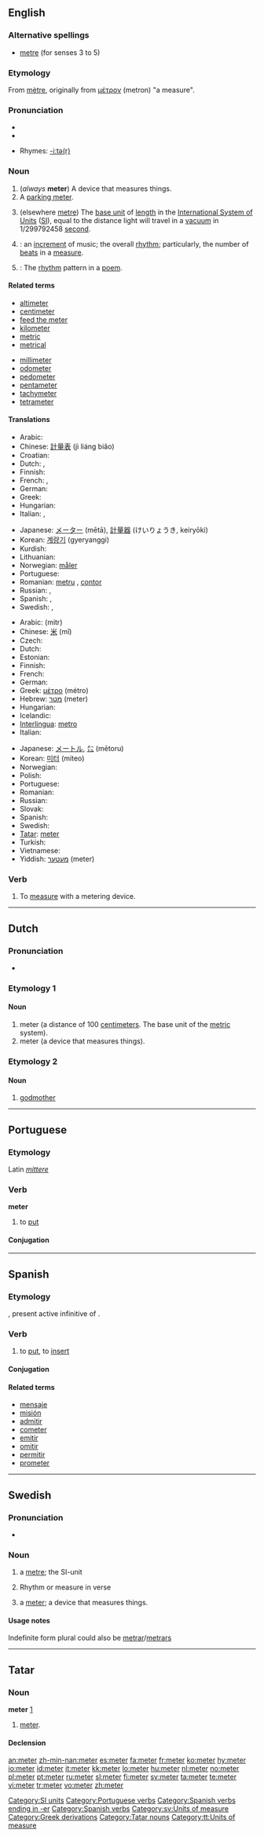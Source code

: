 {{see|Meter|-meter}}
==English==
{{wikipedia}}

===Alternative spellings===
*[[metre]] (for senses 3 to 5)

===Etymology===
From {{F.}} [[mètre]], originally from {{Gr.}} [[μέτρον]] (metron) "a measure".

===Pronunciation===
* {{IPA|/ˈmiːtə(ɻ)/}}
* {{audio|en-us-meter.ogg|Audio (US)}}

* Rhymes: [[Rhymes:English:-iːtə(r)|-iːtə(r)]]

===Noun===
{{en-noun}}

# (''always'' '''meter''') A device that measures things.
# A [[parking meter]].
# {{mostly|US}} (elsewhere [[metre]]) The [[base unit]] of [[length]] in the [[International System of Units]] ([[SI]]), equal to the distance light will travel in a [[vacuum]] in 1/299792458 [[second]].
# {{music}}: an [[increment]] of music; the overall [[rhythm]]; particularly, the number of [[beat]]s in a [[measure]].
# {{context|Prosody}}: The [[rhythm]] pattern in a [[poem]].

====Related terms====
{{top2}}
* [[altimeter]]
* [[centimeter]]
* [[feed the meter]]
* [[kilometer]]
* [[metric]]
* [[metrical]]
{{mid2}}
* [[millimeter]]
* [[odometer]]
* [[pedometer]]
* [[pentameter]]
* [[tachymeter]]
* [[tetrameter]]
{{bottom}}

====Translations====
{{trans-top|counter, measuring instrument}}
* Arabic: {{Arab|[[عداد]]}} {{unicode|(ʕaddād)}} {{m}}
* Chinese: [[計量表]] (jì liáng biǎo)
* Croatian: {{t+|hr|metar}}
* Dutch: {{t+|nl|meter|m}}, {{t-|nl|teller|m}}
* Finnish: {{t+|fi|mittari}}
* French: {{t+|fr|mètre|m}}, {{t+|fr|compteur|m}}
* German: {{t|de|Messgerät|n}}
* Greek: {{t+|el|μέτρο|n|tr=métro|sc=Grek}}
* Hungarian: {{t|hu|mérőóra}}
* Italian: {{t+|it|metro|m}}, {{t+|it|contatore|m}}
{{trans-mid}}
* Japanese: [[メーター]] (mētā), [[計量器]] (けいりょうき, keiryōki)
* Korean: [[계량기]] (gyeryanggi)
* Kurdish: {{KUchar|[[مه‌تر]]}}
* Lithuanian: {{t+|lt|metras|m|xs=Lithuanian}}
* Norwegian: [[måler]] {{m}}
* Portuguese: {{t|pt|contador|m}}
* Romanian: [[metru]] {{m}}, [[contor]] {{n}}
* Russian: {{t|ru|счётчик|tr=sčótčik|m}}, {{t|ru|измеритель|tr=izmerítel’|m}}
* Spanish: {{t|es|medidor|m}}, {{t|es|contador|m}}
* Swedish: {{t|sv|mätare|c}}, {{t|sv|-meter|c}}
{{trans-bottom}}

{{trans-top|unit of measure, 100 cm}}
* Arabic: {{Arab|[[متر]]}} (mitr) {{m}}
* Chinese: [[米]] (mǐ)
* Czech: {{t+|cs|metr|m}}
* Dutch: {{t+|nl|meter|m}}
* Estonian: {{t-|et|meeter}}
* Finnish: {{t+|fi|metri}}
* French: {{t+|fr|mètre|m}}
* German: {{t+|de|Meter|m}}
* Greek: [[μέτρο]] (métro) {{n}}
* Hebrew: [[מטר]] (meter) {{m}}
* Hungarian: {{t|hu|méter}}
* Icelandic: {{t-|is|metri|tr=meter}}
* [[Interlingua]]: [[metro]]
* Italian: {{t+|it|metro|m}}
{{trans-mid}}
* Japanese: [[メートル]], [[㍍]] (mētoru)
* Korean: [[미터]] (miteo)
* Norwegian: {{t+|no|meter|m}}
* Polish: {{t+|pl|metr|m}}
* Portuguese: {{t+|pt|metro|m}}
* Romanian: {{t+|ro|metru|m}}
* Russian: {{t+|ru|метр|m|tr=metr|sc=Cyrl}}
* Slovak: {{t-|sk|meter|m}}
* Spanish: {{t+|es|metro|m}}
* Swedish: {{t+|sv|meter}}
* [[Tatar]]: [[meter#Tatar|meter]]
* Turkish: {{t+|tr|metre}}
* Vietnamese: {{t+|vi|mét|xs=Vietnamese}}
* Yiddish: [[מעטער]] (meter) {{m}}
{{trans-bottom}}

{{trans-top|increment of music}}
{{trans-bottom}}

{{trans-top|rhythym of poetry}}
{{trans-bottom}}

===Verb===
{{en-verb}}

# To [[measure]] with a metering device.

[[Category:SI units]]

----

==Dutch==

===Pronunciation===
* {{IPA|/ˈmetər/}}

===Etymology 1===

====Noun====
{{nl-noun|g=m|meters|metertje}}

# meter (a distance of 100 [[centimeter]]s.  The base unit of the [[metric]] system).
# meter (a device that measures things).

===Etymology 2===

====Noun====
{{nl-noun|g=f|meters|metertje}}

# [[godmother]]

----

==Portuguese==

===Etymology===
Latin ''[[mittere]]''

===Verb===
'''meter'''

# to [[put]]

====Conjugation====
{{pt-conj-er|met}}

[[Category:Portuguese verbs]]

----

==Spanish==

===Etymology===
{{etyl|la|en}} {{term|mittere|lang=la}}, present active infinitive of {{term|mitto|mittō||I send, I put|lang=la}}.

===Verb===
{{es-verb-er|stem=met}}

# to [[put]], to [[insert]]

====Conjugation====
{{es-conj-er|met}}

====Related terms====
* [[mensaje]]
* [[misión]]
* [[admitir]]
* [[cometer]]
* [[emitir]]
* [[omitir]]
* [[permitir]]
* [[prometer]]

[[Category:Spanish verbs ending in -er]]
[[Category:Spanish verbs]]

----

==Swedish==

===Pronunciation===
* {{audio|Sv-meter.ogg|audio}}

===Noun===
{{sv-noun-irreg-c|2=metern|3=meter|4=meterna}}

# a [[metre]]; the SI-unit
# {{music|lang=sv}} Rhythm or measure in verse
# a [[#English|meter]]; a device that measures things.

====Usage notes====
Indefinite form plural could also be [[metrar]]/[[metrars]]

[[Category:sv:Units of measure]]

----

==Tatar==

===Noun===
'''meter'''  [http://www.azatliq.org/analysis/analysis/tb/2006/07/03fc6902-9c30-480e-b2eb-47c76905e65f.asp]

# [[meter#English|meter]].

====Declension====
{{tt-latin-noun|nıñ|ga|nı|da|dan}}

[[Category:Greek derivations]]
[[Category:Tatar nouns]]
[[Category:tt:Units of measure]]

[[an:meter]]
[[zh-min-nan:meter]]
[[es:meter]]
[[fa:meter]]
[[fr:meter]]
[[ko:meter]]
[[hy:meter]]
[[io:meter]]
[[id:meter]]
[[it:meter]]
[[kk:meter]]
[[lo:meter]]
[[hu:meter]]
[[nl:meter]]
[[no:meter]]
[[pl:meter]]
[[pt:meter]]
[[ru:meter]]
[[sl:meter]]
[[fi:meter]]
[[sv:meter]]
[[ta:meter]]
[[te:meter]]
[[vi:meter]]
[[tr:meter]]
[[vo:meter]]
[[zh:meter]]